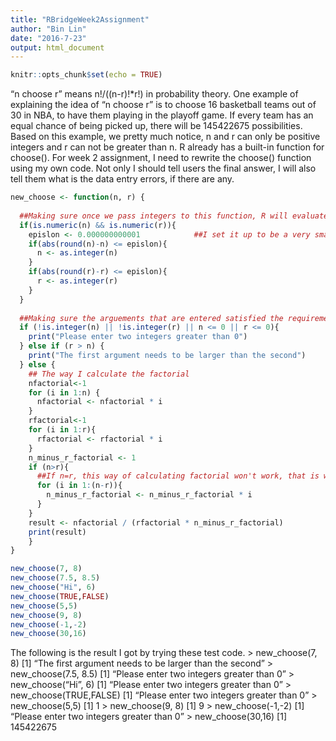 ---
title: "RBridgeWeek2Assignment"
author: "Bin Lin"
date: "2016-7-23"
output: html_document
---

```{r setup, include=FALSE}
knitr::opts_chunk$set(echo = TRUE)
```


"n choose r" means n!/((n-r)!*r!) in probability theory. One example of explaining the idea of "n choose r" is to choose 16 basketball teams out of 30 in NBA, to have them playing in the playoff game. If every team has an equal chance of being picked up, there will be 145422675 possibilities.  Based on this example, we pretty much notice, n and r can only be positive integers and r can not be greater than n. R already has a built-in function for choose(). For week 2 assignment, I need to rewrite the choose() function using my own code. Not only I should tell users the final answer, I will also tell them what is the data entry errors, if there are any. 

```{r}
new_choose <- function(n, r) {
  
  ##Making sure once we pass integers to this function, R will evaluate the arguments as integer.
  if(is.numeric(n) && is.numeric(r)){
    epislon <- 0.000000000001            ##I set it up to be a very small number
    if(abs(round(n)-n) <= epislon){
      n <- as.integer(n)
    }
    if(abs(round(r)-r) <= epislon){
      r <- as.integer(r)
    }
  }
  
  ##Making sure the arguements that are entered satisfied the requirement for choose() function
  if (!is.integer(n) || !is.integer(r) || n <= 0 || r <= 0){
    print("Please enter two integers greater than 0")
  } else if (r > n) {
    print("The first argument needs to be larger than the second")
  } else {
    ## The way I calculate the factorial
    nfactorial<-1
    for (i in 1:n) {
      nfactorial <- nfactorial * i
    }
    rfactorial<-1
    for (i in 1:r){
      rfactorial <- rfactorial * i
    }
    n_minus_r_factorial <- 1
    if (n>r){
      ##If n=r, this way of calculating factorial won't work, that is why I use a if statement to control it.
      for (i in 1:(n-r)){
        n_minus_r_factorial <- n_minus_r_factorial * i
      }
    }
    result <- nfactorial / (rfactorial * n_minus_r_factorial)
    print(result)
    }
}
```


```{r}
new_choose(7, 8)
new_choose(7.5, 8.5)
new_choose("Hi", 6)
new_choose(TRUE,FALSE)
new_choose(5,5)
new_choose(9, 8)
new_choose(-1,-2)
new_choose(30,16)
```

The following is the result I got by trying these test code.
> new_choose(7, 8)
[1] "The first argument needs to be larger than the second"
> new_choose(7.5, 8.5)
[1] "Please enter two integers greater than 0"
> new_choose("Hi", 6)
[1] "Please enter two integers greater than 0"
> new_choose(TRUE,FALSE)
[1] "Please enter two integers greater than 0"
> new_choose(5,5)
[1] 1
> new_choose(9, 8)
[1] 9
> new_choose(-1,-2)
[1] "Please enter two integers greater than 0"
> new_choose(30,16)
[1] 145422675

